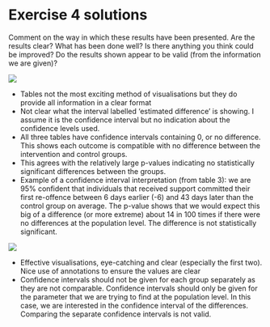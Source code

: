 # Exercise 4 solutions

Comment on the way in which these results have been presented. Are the results clear? What has been done well? Is there anything you think could be improved? Do the results shown appear to be valid (from the information we are given)?

![](Images/only_connect_table.png)

- Tables not the most exciting method of visualisations but they do provide all information in a clear format
- Not clear what the interval labelled ‘estimated difference’ is showing. I assume it is the confidence interval but no indication about the confidence levels used. 
- All three tables have confidence intervals containing 0, or no difference. This shows each outcome is compatible with no difference between the intervention and control groups. 
- This agrees with the relatively large p-values indicating no statistically significant differences between the groups.
- Example of a confidence interval interpretation (from table 3): we are 95% confident that individuals that received support committed their first re-offence between 6 days earlier (-6) and 43 days later than the control group on average. The p-value shows that we would expect this big of a difference (or more extreme) about 14 in 100 times if there were no differences at the population level. The difference is not statistically significant.


![](Images/only_connect_figs.png)

- Effective visualisations, eye-catching and clear (especially the first two). Nice use of annotations to ensure the values are clear
- Confidence intervals should not be given for each group separately as they are not comparable. Confidence intervals should only be given for the parameter that we are trying to find at the population level. In this case, we are interested in the confidence interval of the differences. Comparing the separate confidence intervals is not valid.
